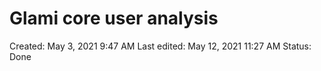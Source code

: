 # Glami core user analysis

Created: May 3, 2021 9:47 AM
Last edited: May 12, 2021 11:27 AM
Status: Done